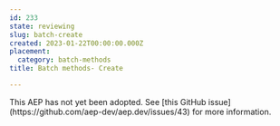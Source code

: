 ```yaml
---
id: 233
state: reviewing
slug: batch-create
created: 2023-01-22T00:00:00.000Z
placement:
  category: batch-methods
title: Batch methods- Create

--- 
```



<Aside type="note" title="Note">
  This AEP has not yet been adopted. See
  [this GitHub issue](https://github.com/aep-dev/aep.dev/issues/43) for more
  information.
  
</Aside>